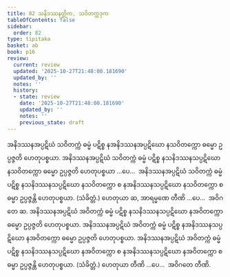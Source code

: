 ```yaml
---
title: 82 သနိဒဿနတ္တိက, သဝိတက္ကဒုက
tableOfContents: false
sidebar:
  order: 82
type: tipitaka
basket: ab
book: p16
review:
  current: review
  updated: '2025-10-27T21:48:00.181690'
  updated_by: ''
  notes: ''
  history:
  - state: review
    date: '2025-10-27T21:48:00.181690'
    updated_by: ''
    notes: ''
    previous_state: draft
---
```



<ReviewStatus review={frontmatter.review} showDetails={true} />

<HypothesisAnnotation frontmatter={frontmatter} />

<DynamicBreadcrumb />

<Division number="132" book="p16" e="ch" v="40" p="284">

<Paragraph number="318" book="p16">
အနိဒဿနအပ္ပဋိဃံ သဝိတက္ကံ ဓမ္မံ ပဋိစ္စ နအနိဒဿနအပ္ပဋိဃော နသဝိတက္ကော ဓမ္မော ဥပ္ပဇ္ဇတိ ဟေတုပစ္စယာ. အနိဒဿနအပ္ပဋိဃံ သဝိတက္ကံ ဓမ္မံ ပဋိစ္စ နသနိဒဿနသပ္ပဋိဃော နသဝိတက္ကော ဓမ္မော ဥပ္ပဇ္ဇတိ ဟေတုပစ္စယာ …ပေ…  အနိဒဿနအပ္ပဋိဃံ သဝိတက္ကံ ဓမ္မံ ပဋိစ္စ နသနိဒဿနသပ္ပဋိဃော နသဝိတက္ကော စ နအနိဒဿနသပ္ပဋိဃော နသဝိတက္ကော စ ဓမ္မာ ဥပ္ပဇ္ဇန္တိ ဟေတုပစ္စယာ. (သံခိတ္တံ.)
</Paragraph>

<Paragraph number="319" book="p16">
ဟေတုယာ ဆ, အာရမ္မဏေ တီဏိ …ပေ…  အဝိဂတေ ဆ.
</Paragraph>

</Division>
<Division number="133" book="p16" e="ch" v="40" p="284">

<Paragraph number="320" book="p16">
အနိဒဿနအပ္ပဋိဃံ အဝိတက္ကံ ဓမ္မံ ပဋိစ္စ နသနိဒဿနသပ္ပဋိဃော နအဝိတက္ကော ဓမ္မော ဥပ္ပဇ္ဇတိ ဟေတုပစ္စယာ. အနိဒဿနအပ္ပဋိဃံ အဝိတက္ကံ ဓမ္မံ ပဋိစ္စ နအနိဒဿနသပ္ပဋိဃော နအဝိတက္ကော ဓမ္မော ဥပ္ပဇ္ဇတိ ဟေတုပစ္စယာ. အနိဒဿနအပ္ပဋိဃံ အဝိတက္ကံ ဓမ္မံ ပဋိစ္စ နသနိဒဿနသပ္ပဋိဃော နအဝိတက္ကော စ နအနိဒဿနသပ္ပဋိဃော နအဝိတက္ကော စ ဓမ္မာ ဥပ္ပဇ္ဇန္တိ ဟေတုပစ္စယာ. (သံခိတ္တံ.)
</Paragraph>

<Paragraph number="321" book="p16">
ဟေတုယာ တီဏိ …ပေ…  အဝိဂတေ တီဏိ.
</Paragraph>
</Division>